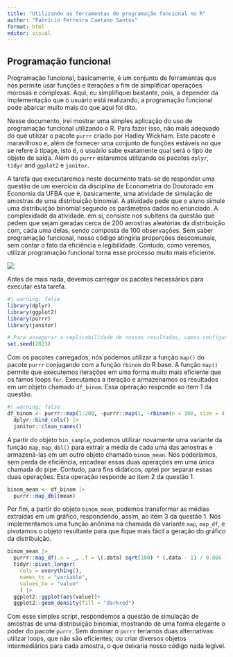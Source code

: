```yaml
---
title: "Utilizando as ferramentas de programação funcional no R"
author: "Fabrício Ferreira Caetano Santos"
format: html
editor: visual
---
```


## Programação funcional

Programação funcional, basicamente, é um conjunto de ferramentas que nos permite usar funções e iterações a fim de simplificar operações morosas e complexas. Aqui, eu simplifiquei bastante, pois, a depender da implementação que o usuário está realizando, a programação funcional pode abarcar muito mais do que aqui foi dito.

Nesse documento, irei mostrar uma simples aplicação do uso de programação funcional utilizando o R. Para fazer isso, não mais adequado do que utilizar o pacote `purrr` criado por Hadley Wickham. Este pacote é maravilhoso e, além de fornecer uma conjunto de funções estáveis no que se refere à tipage, isto é, o usuário sabe exatamente qual será o tipo de objeto de saída. Além do `purrr` estaremos utilizando os pacotes `dplyr`, `tidyr` and `ggplot2` e `janitor`.

A tarefa que executaremos neste documento trata-se de responder uma questão de um exercício da disciplina de Econometria do Doutorado em Economia da UFBA que é, basicamente, uma atividade de simulação de amostras de uma distribuição binomial. A atividade pede que o aluno simule uma distribuição binomial segundo os parâmetros dados no enunciado. A complexidade da atividade, em si, consiste nos subitens da questão que pedem que sejam geradas cerca de 200 amostras aleatórias da distribuição com, cada uma delas, sendo composta de 100 observações. Sem saber programação funcional, nosso código atingiria proporções descomunais, sem contar o fato da eficiência e legibilidade. Contudo, como veremos, utilizar programação funcional torna esse processo muito mais eficiente.

![](data-raw/sample.jpg){fig-align="center"}

Antes de mais nada, devemos carregar os pacotes necessários para executar esta tarefa.

```r
#| warning: false
library(dplyr)
library(ggplot2)
library(purrr)
library(janitor)

# Para assegurar a replicabilidade de nossos resultados, vamos configurar uma `random.seed`.
set.seed(2023)
```

Com os pacotes carregados, nós podemos utilizar a função `map()` do pacote `purrr` conjugando com a função `rbinom` do R base. A função `map()` permite que executemos iterações em uma forma muito mais eficiente que os famos loops `for`. Executamos a iteração e armazenamos os resultados em um objeto chamado `df_binom`. Essa operação responde ao item 1 da questão.

```r
#| warning: false
df_binom <- purrr::map(1:200, ~purrr::map(1, ~rbinom(n = 100, size = 4, prob = 0.25))) |>  
  dplyr::bind_cols() |> 
  janitor::clean_names() 
```

A partir do objeto `bin_sample`, podemos utilizar novamente uma variante da função `map`, `map_dbl()` para extrair a média de cada uma das amostras e armazená-las em um outro objeto chamado `binom_mean`. Nós poderíamos, sem perda de eficiência, encadear essas duas operações em uma única chamada do pipe. Contudo, para fins didáticos, optei por separar essas duas operações. Esta operação responde ao item 2 da questão 1.

```r

binom_mean <- df_binom |> 
  purrr::map_dbl(mean)

```

Por fim, a partir do objeto `binom_mean`, podemos transformar as médias extraídas em um gráfico, respondendo, assim, ao item 3 da questão 1. Nós implementamos uma função anônima na chamada da variante `map`, `map_df`, e pivotamos o objeto resultante para que fique mais fácil a geração do gráfico da distribuição.

```r
binom_mean |> 
  purrr::map_df(.x = _, .f = \(.data) sqrt(100) * (.data - 1) / 0.866 ) |> 
  tidyr::pivot_longer(
    cols = everything(), 
    names_to = "variable", 
    values_to = "value"
    ) |> 
  ggplot2::ggplot(aes(value))+
  ggplot2::geom_density(fill = "darkred")
```

Com esse simples script, respondemos a questão de simulação de amostras de uma distribuição binomial, mostrando de uma forma elegante o poder do pacote `purrr`. Sem dominar o `purrr` teríamos duas alternativas: utilizar loops, que não são eficientes; ou criar diversos objetos intermediários para cada amostra, o que deixaria nosso código nada legível.
